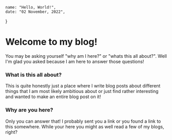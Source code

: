 

    name: "Hello, World!",
    date: "02 November, 2022",
}

# Welcome to my blog!

You may be asking yourself "why am I here?" or "whats this all about?".
Well I'm glad you asked because I am here to answer those questions!

### What is this all about?

This is quite honestly just a place where I write blog posts about different
things that I am most likely ambitious about or just find rather interesting
and wanted to make an entire blog post on it!

### Why are you here?

Only you can answer that! I probably sent you a link or you found a link to this
somewhere. While your here you might as well read a few of my blogs, right?

<Footer />
